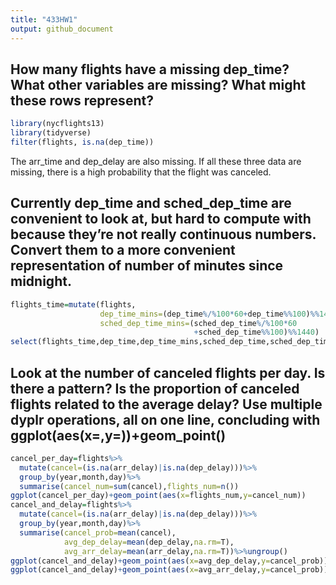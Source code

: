 ---
title: "433HW1"
output: github_document
---


## How many flights have a missing dep_time? What other variables are missing? What might these rows represent?

```{r}
library(nycflights13)
library(tidyverse)
filter(flights, is.na(dep_time))
```
The arr_time and dep_delay are also missing. If all these three data are missing, there is a high probability that the flight was canceled.


## Currently dep_time and sched_dep_time are convenient to look at, but hard to compute with because they’re not really continuous numbers. Convert them to a more convenient representation of number of minutes since midnight.

```{r}
flights_time=mutate(flights,
                    dep_time_mins=(dep_time%/%100*60+dep_time%%100)%%1440,
                    sched_dep_time_mins=(sched_dep_time%/%100*60
                                         +sched_dep_time%%100)%%1440)
select(flights_time,dep_time,dep_time_mins,sched_dep_time,sched_dep_time_mins)
```


## Look at the number of canceled flights per day. Is there a pattern? Is the proportion of canceled flights related to the average delay? Use multiple dyplr operations, all on one line, concluding with ggplot(aes(x=,y=))+geom_point()

```{r}
cancel_per_day=flights%>%
  mutate(cancel=(is.na(arr_delay)|is.na(dep_delay)))%>%
  group_by(year,month,day)%>%
  summarise(cancel_num=sum(cancel),flights_num=n())
ggplot(cancel_per_day)+geom_point(aes(x=flights_num,y=cancel_num))
cancel_and_delay=flights%>%
  mutate(cancel=(is.na(arr_delay)|is.na(dep_delay)))%>%
  group_by(year,month,day)%>%
  summarise(cancel_prob=mean(cancel),
            avg_dep_delay=mean(dep_delay,na.rm=T),
            avg_arr_delay=mean(arr_delay,na.rm=T))%>%ungroup()
ggplot(cancel_and_delay)+geom_point(aes(x=avg_dep_delay,y=cancel_prob))
ggplot(cancel_and_delay)+geom_point(aes(x=avg_arr_delay,y=cancel_prob))
```

